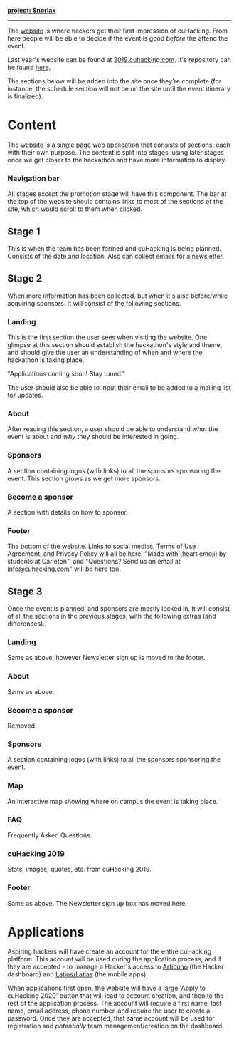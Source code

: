 **[project: Snorlax](https://github.com/cuhacking/cuHacking-website)**

---

The [website](https://cuhacking.com) is where hackers get their first impression of cuHacking. From here people will be able to decide if the event is good *before* the attend the event.

Last year's website can be found at [2019.cuhacking.com](https://2019.cuhacking.com). It's repository can be found [here](https://github.com/cuhacking/cuHacking-website-2019).

The sections below will be added into the site once they're complete (for instance, the schedule section will not be on the site until the event itinerary is finalized).

# Content
The website is a single page web application that consists of sections, each with their own purpose. The content is split into stages, using later stages once we get closer to the hackathon and have more information to display.

### Navigation bar
All stages except the promotion stage will have this component. The bar at the top of the website should contains links to most of the sections of the site, which would scroll to them when clicked.

## Stage 1
This is when the team has been formed and cuHacking is being planned. Consists of the date and location. Also can collect emails for a newsletter.

## Stage 2
When more information has been collected, but when it's also before/while acquiring sponsors. It will consist of the following sections.

### Landing
This is the first section the user sees when visiting the website. One glimpse at this section should establish the hackathon's style and theme, and should give the user an understanding of when and where the hackathon is taking place.

"Applications coming soon! Stay tuned."

The user should also be able to input their email to be added to a mailing list for updates.

### About
After reading this section, a user should be able to understand *what* the event is about and *why* they should be interested in going.

### Sponsors
A section containing logos (with links) to all the sponsors sponsoring the event. This section grows as we get more sponsors.

### Become a sponsor
A section with details on how to sponsor.

### Footer
The bottom of the website. Links to social medias, Terms of Use Agreement, and Privacy Policy will all be here. "Made with (heart emoji) by students at Carleton", and "Questions? Send us an email at info@cuhacking.com" will be here too.

## Stage 3
Once the event is planned, and sponsors are mostly locked in. It will consist of all the sections in the previous stages, with the following extras (and differences).

### Landing
Same as above, however Newsletter sign up is moved to the footer.

### About
Same as above.

### Become a sponsor
Removed.

### Sponsors
A section containing logos (with links) to all the sponsors sponsoring the event.

### Map
An interactive map showing where on campus the event is taking place.

### FAQ
Frequently Asked Questions.

### cuHacking 2019
Stats, images, quotes, etc. from cuHacking 2019.

### Footer
Same as above. The Newsletter sign up box has moved here.

# Applications
Aspiring hackers will have create an account for the entire cuHacking platform. This account will be used during the application process, and if they are accepted - to manage a Hacker's access to [Articuno](https://github.com/cuhacking/cuHacking-wiki/wiki/Dashboard) (the Hacker dashboard) and [Latios/Latias](https://github.com/cuhacking/cuHacking-wiki/wiki/Mobile-App) (the mobile apps). 

When applications first open, the website will have a large 'Apply to cuHacking 2020' button that will lead to account creation, and then to the rest of the application process. The account will require a first name, last name, email address, phone number, and require the user to create a password. Once they are accepted, that same account will be used for registration and _potentially_ team management/creation on the dashboard. 